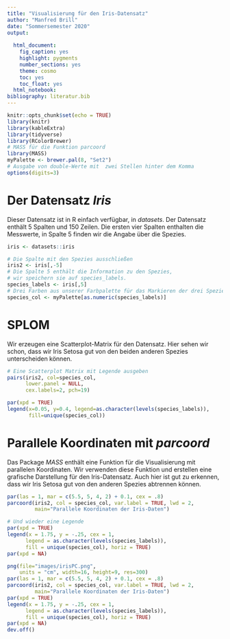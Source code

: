 ```yaml
---
title: "Visualisierung für den Iris-Datensatz"
author: "Manfred Brill"
date: "Sommersemester 2020"
output: 
  
  html_document: 
    fig_caption: yes
    highlight: pygments
    number_sections: yes
    theme: cosmo
    toc: yes
    toc_float: yes
  html_notebook: 
bibliography: literatur.bib    
---
```


```r
knitr::opts_chunk$set(echo = TRUE)
library(knitr)
library(kableExtra)
library(tidyverse)
library(RColorBrewer)
# MASS für die Funktion parcoord
library(MASS)
myPalette <- brewer.pal(8, "Set2")
# Ausgabe von double-Werte mit  zwei Stellen hinter dem Komma
options(digits=3)
```

# Der Datensatz *Iris*
Dieser Datensatz ist in R einfach verfügbar, in *datasets*. Der Datensatz enthält
5 Spalten und 150 Zeilen. Die ersten vier Spalten enthalten die Messwerte, in Spalte
5 finden wir die Angabe über die Spezies.

```r
iris <- datasets::iris

# Die Spalte mit den Spezies ausschließen
iris2 <- iris[,-5]
# Die Spalte 5 enthält die Information zu den Spezies,
# wir speichern sie auf species_labels.
species_labels <- iris[,5]
# Drei Farben aus unserer Farbpalette für das Markieren der drei Spezies speichern
species_col <- myPalette[as.numeric(species_labels)]
```

# SPLOM
Wir erzeugen eine Scatterplot-Matrix für den Datensatz. Hier sehen wir schon,
dass wir Iris Setosa gut von den beiden anderen Spezies unterscheiden können.

```r
# Eine Scatterplot Matrix mit Legende ausgeben
pairs(iris2, col=species_col,
      lower.panel = NULL,
      cex.labels=2, pch=19)

par(xpd = TRUE)
legend(x=0.05, y=0.4, legend=as.character(levels(species_labels)),
       fill=unique(species_col))
```

# Parallele Koordinaten mit *parcoord*
Das Package *MASS* enthält eine Funktion für die Visualisierung mit parallelen Koordinaten. Wir verwenden diese Funktion und erstellen eine grafische Darstellung
für den Iris-Datensatz. Auch hier ist gut zu erkennen, dass wir Iris Setosa
gut von den anderen Spezies abtrennen können.

```r
par(las = 1, mar = c(5.5, 5, 4, 2) + 0.1, cex = .8)
parcoord(iris2, col = species_col, var.label = TRUE, lwd = 2,
         main="Parallele Koordinaten der Iris-Daten")

# Und wieder eine Legende
par(xpd = TRUE)
legend(x = 1.75, y = -.25, cex = 1,
      legend = as.character(levels(species_labels)),
      fill = unique(species_col), horiz = TRUE)
par(xpd = NA)

png(file="images/irisPC.png",
    units = "cm", width=16, height=9, res=300)
par(las = 1, mar = c(5.5, 5, 4, 2) + 0.1, cex = .8)
parcoord(iris2, col = species_col, var.label = TRUE, lwd = 2,
         main="Parallele Koordinaten der Iris-Daten")
par(xpd = TRUE)
legend(x = 1.75, y = -.25, cex = 1,
      legend = as.character(levels(species_labels)),
      fill = unique(species_col), horiz = TRUE)
par(xpd = NA)
dev.off()
```


